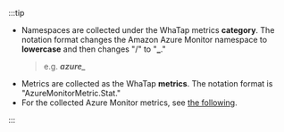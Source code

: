 :::tip

- Namespaces are collected under the WhaTap metrics **category**. The notation format changes the Amazon Azure Monitor namespace to **lowercase** and then changes "/" to "**\_**."
  > e.g. **_azure\__**
- Metrics are collected as the WhaTap **metrics**. The notation format is "AzureMonitorMetric.Stat."
- For the collected Azure Monitor metrics, see [the following](https://learn.microsoft.com/ko-kr/azure/azure-monitor/essentials/metrics-supported).

:::
